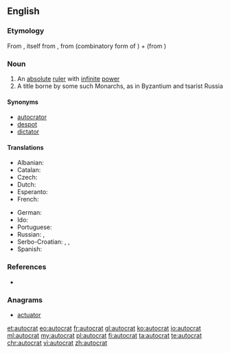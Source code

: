 ==English==

===Etymology===
From {{etyl|fr|en}} {{term|autocrate|lang=fr}}, itself from {{etyl|grc|en}} {{term|αὐτοκρατής||sovereign|tr=autokratēs|lang=grc}}, from {{term|αὐτο-||self|tr=auto-|lang=grc}} (combinatory form of {{term|αὐτός|lang=grc}}) + {{term|κρατία||rule|tr=kratia|lang=grc}} (from {{term|κράτος||strength, power|tr=kratos|lang=grc}})

===Noun===
{{en-noun}}

# An [[absolute]] [[ruler]] with [[infinite]] [[power]]
# A title borne by some such Monarchs, as in Byzantium and tsarist Russia

====Synonyms====
* [[autocrator]]
* [[despot]]
* [[dictator]]

====Translations====
{{trans-top|ruler with absolute power}}
* Albanian: {{t+|sq|autokrat|m}}
* Catalan: {{t-|ca|autòcrata|m|f}}
* Czech: {{t-|cs|samovládce|m}}
* Dutch: {{t+|nl|autocraat|m}}
* Esperanto: {{t-|eo|aŭtokrato}}
* French: {{t+|fr|autocrate|m}}
{{trans-mid}}
* German: {{t+|de|Autokrat|m}}
* Ido: {{t+|io|autokrato}}
* Portuguese: {{t+|pt|autocrata|m|f}}
* Russian: {{t+|ru|автокра́т|m|tr=abtokrát}}, {{t+|ru|самодержец|m|alt=самодéржец|tr=samodéržec}}
* Serbo-Croatian: {{t-|sh|samodržac}}, {{t-|sh|samovladar}}, {{t-|sh|autokrat|m}}
* Spanish: {{t-|es|autócrata|m}}
{{trans-bottom}}

===References===
* {{R:Online Etymology Dictionary}}

===Anagrams===
* [[actuator#English|actuator]]

[[et:autocrat]]
[[eo:autocrat]]
[[fr:autocrat]]
[[gl:autocrat]]
[[ko:autocrat]]
[[io:autocrat]]
[[ml:autocrat]]
[[my:autocrat]]
[[pl:autocrat]]
[[fi:autocrat]]
[[ta:autocrat]]
[[te:autocrat]]
[[chr:autocrat]]
[[vi:autocrat]]
[[zh:autocrat]]